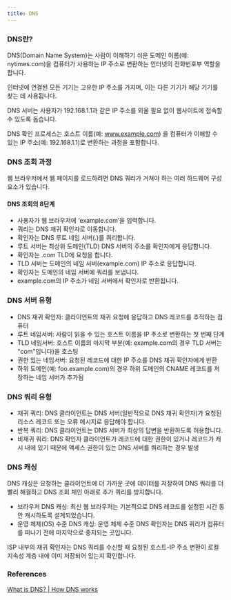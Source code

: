 ```yaml
---
title: DNS
---
```


### DNS란?

DNS(Domain Name System)는 사람이 이해하기 쉬운 도메인 이름(예: nytimes.com)을 컴퓨터가 사용하는 IP 주소로 변환하는 인터넷의 전화번호부 역할을 합니다.

인터넷에 연결된 모든 기기는 고유한 IP 주소를 가지며, 이는 다른 기기가 해당 기기를 찾는 데 사용됩니다. 

DNS 서버는 사용자가 192.168.1.1과 같은 IP 주소를 외울 필요 없이 웹사이트에 접속할 수 있도록 돕습니다. 

DNS 확인 프로세스는 호스트 이름(예: www.example.com) 을 컴퓨터가 이해할 수 있는 IP 주소(예: 192.168.1.1)로 변환하는 과정을 포함합니다.

### DNS 조회 과정 

웹 브라우저에서 웹 페이지를 로드하려면 DNS 쿼리가 거쳐야 하는 여러 하드웨어 구성 요소가 있습니다.

#### DNS 조회의 8단계
- 사용자가 웹 브라우저에 ‘example.com’을 입력합니다.
- 쿼리는 DNS 재귀 확인자로 이동합니다.
- 확인자는 DNS 루트 네임 서버(.)를 쿼리합니다.
- 루트 서버는 최상위 도메인(TLD) DNS 서버의 주소를 확인자에게 응답합니다.
- 확인자는 .com TLD에 요청을 합니다.
- TLD 서버는 도메인의 네임 서버(example.com) IP 주소로 응답합니다.
- 확인자는 도메인의 네임 서버에 쿼리를 보냅니다.
- example.com의 IP 주소가 네임 서버에서 확인자로 반환됩니다.

### DNS 서버 유형 

- DNS 재귀 확인자: 클라이언트의 재귀 요청에 응답하고 DNS 레코드를 추적하는 컴퓨터
- 루트 네임서버: 사람이 읽을 수 있는 호스트 이름을 IP 주소로 변환하는 첫 번째 단계
- TLD 네임서버: 호스트 이름의 마지막 부분(예: example.com의 경우 TLD 서버는 "com"입니다)을 호스팅
- 권한 있는 네임서버: 요청된 레코드에 대한 IP 주소를 DNS 재귀 확인자에게 반환
- 하위 도메인(예: foo.example.com)의 경우 하위 도메인의 CNAME 레코드를 저장하는 네임 서버가 추가됨

### DNS 쿼리 유형

- 재귀 쿼리: DNS 클라이언트는 DNS 서버(일반적으로 DNS 재귀 확인자)가 요청된 리소스 레코드 또는 오류 메시지로 응답해야 합니다.
- 반복 쿼리: DNS 클라이언트는 DNS 서버가 최상의 답변을 반환하도록 허용합니다. 
- 비재귀 쿼리: DNS 확인자 클라이언트가 레코드에 대한 권한이 있거나 레코드가 캐시 내에 있기 때문에 액세스 권한이 있는 DNS 서버를 쿼리하는 경우 발생

### DNS 캐싱

DNS 캐싱은 요청하는 클라이언트에 더 가까운 곳에 데이터를 저장하여 DNS 쿼리를 더 빨리 해결하고 DNS 조회 체인 아래로 추가 쿼리를 방지합니다. 

- 브라우저 DNS 캐싱: 최신 웹 브라우저는 기본적으로 DNS 레코드를 설정된 시간 동안 캐시하도록 설계되었습니다. 
- 운영 체제(OS) 수준 DNS 캐싱: 운영 체제 수준 DNS 확인자는 DNS 쿼리가 컴퓨터를 떠나기 전에 마지막으로 중지되는 곳입니다. 

ISP 내부의 재귀 확인자는 DNS 쿼리를 수신할 때 요청된 호스트-IP 주소 변환이 로컬 지속성 계층 내에 이미 저장되어 있는지 확인합니다. 

### References
[What is DNS? | How DNS works](https://www.cloudflare.com/en-gb/learning/dns/what-is-dns/)
